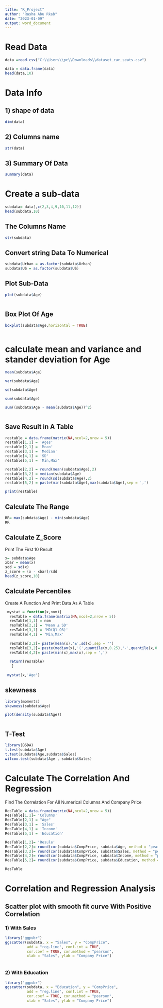 ---
title: "R_Project"
author: "Rasha Abu Rkab"
date: "2023-01-09"
output: word_document
---
# Read Data

```{r }

data =read.csv("C:\\Users\\pc\\Downloads\\dataset_car_seats.csv")

data = data.frame(data)
head(data,10)
```
# Data Info

## 1) shape of data 
```{r}
dim(data)  
```
## 2) Columns name
```{r }
str(data) 
```
## 3) Summary Of Data
```{r }
summary(data)  
```

# Create a sub-data
```{r}
subdata= data[,c(2,3,4,9,10,11,12)]
head(subdata,10)
```
## The Columns Name 
```{r}
str(subdata)
```
## Convert string Data To Numerical
```{r}
subdata$Urban = as.factor(subdata$Urban)
subdata$US = as.factor(subdata$US)
```
## Plot Sub-Data
```{r}
plot(subdata$Age)
```
```{r}

```

## Box Plot Of Age
```{r}
boxplot(subdata$Age,horizontal = TRUE)
```
```{r}

```

# calculate mean and variance and stander deviation for Age
```{r }
mean(subdata$Age)

var(subdata$Age)

sd(subdata$Age)

sum(subdata$Age)

sum((subdata$Age - mean(subdata$Age))^2)

```
```{r}

```

## Save Result in A Table
```{r}
restable = data.frame(matrix(NA,ncol=2,nrow = 5))   
restable[1,1] = 'Ages'
restable[2,1] = 'Mean'
restable[3,1] = 'Median'
restable[4,1] = 'SD'
restable[5,1] = 'Min,Max'

restable[2,2] = round(mean(subdata$Age),2)
restable[3,2] = median(subdata$Age)
restable[4,2] = round(sd(subdata$Age),2)
restable[5,2] = paste(min(subdata$Age),max(subdata$Age),sep = ',')

print(restable)

```

## Calculate The Range
```{r}
RR= max(subdata$Age) - min(subdata$Age)
RR
```
## Calculate Z_Score
Print The First 10 Result 
```{r}
x= subdata$Age
xbar = mean(x)
sdd = sd(x)
z_score = (x - xbar)/sdd 
head(z_score,10)
```

## Calculate Percentiles
Create A Function And Print Data As A Table
```{r}
 mystat = function(x,nom){
  resTable = data.frame(matrix(NA,ncol=2,nrow = 5))
  resTable[1,1] = nom
  resTable[2,1] = 'Mean ± SD'
  resTable[3,1] = 'MD(Q1-Q3)'
  resTable[4,1] = 'Min,Max'
   
  resTable[2,2]= paste(mean(x),'±',sd(x),sep = '')
  resTable[3,2]= paste(median(x),'(',quantile(x,0.25),'-',quantile(x,0.75),')',sep = '')
  resTable[4,2]= paste(min(x),max(x),sep = ',')
   
  return(resTable)
   }
 
 mystat(x,'Age')
```

## skewness
```{r}
library(moments)
skewness(subdata$Age)

plot(density(subdata$Age))
```
```{r}

```

## T-Test
```{r}
library(BSDA)
t.test(subdata$Age)
t.test(subdata$Age,subdata$Sales)
wilcox.test(subdata$Age , subdata$Sales)
```

# Calculate The Correlation And Regression
Find The Correlation For All Numerical Columns And Company Price 
```{r}

ResTable = data.frame(matrix(NA,ncol=2,nrow = 5))
ResTable[1,1]= 'Columns'
ResTable[2,1] = "Age"
ResTable[3,1] = 'Sales'
ResTable[4,1] = 'Income'
ResTable[5,1] = 'Education'

ResTable[1,2]= 'Resule'
ResTable[2,2]= round(cor(subdata$CompPrice, subdata$Age, method = "pearson", use = "complete.obs"),2) 
ResTable[3,2]= round(cor(subdata$CompPrice, subdata$Sales, method = "pearson", use = "complete.obs"),2)
ResTable[4,2]= round(cor(subdata$CompPrice, subdata$Income, method = "pearson", use = "complete.obs"),2)
ResTable[5,2]= round(cor(subdata$CompPrice, subdata$Education, method = "pearson", use = "complete.obs"),2)

ResTable
```
# Correlation and Regression Analysis
##  Scatter plot with smooth fit curve With Positive Correlation
### 1) With Sales
```{r}
library("ggpubr")
ggscatter(subdata, x = "Sales", y = "CompPrice", 
          add = "reg.line", conf.int = TRUE, 
          cor.coef = TRUE, cor.method = "pearson",
          xlab = "Sales", ylab = "Company Price")
```

```{r}

```
### 2) With Education
```{r}
library("ggpubr")
ggscatter(subdata, x = "Education", y = "CompPrice", 
          add = "reg.line", conf.int = TRUE, 
          cor.coef = TRUE, cor.method = "pearson",
          xlab = "Sales", ylab = "Company Price")
```

```{r}

```

